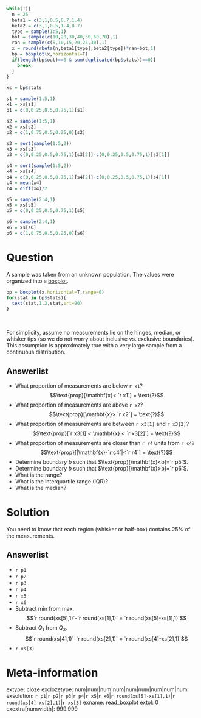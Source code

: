 ```r
while(T){
  n = 25
  beta1 = c(3,1,0.5,0.7,1.4)
  beta2 = c(3,1,0.5,1.4,0.7)
  type = sample(1:5,1)
  bot = sample(c(10,20,30,40,50,60,70),1)
  ran = sample(c(5,10,15,20,25,30),1)
  x = round(rbeta(n,beta1[type],beta2[type])*ran+bot,1)
  bp = boxplot(x,horizontal=T)
  if(length(bp$out)==0 & sum(duplicated(bp$stats))==0){
    break
  }
}

xs = bp$stats

s1 = sample(1:5,1)
x1 = xs[s1]
p1 = c(0,0.25,0.5,0.75,1)[s1] 

s2 = sample(1:5,1)
x2 = xs[s2]
p2 = c(1,0.75,0.5,0.25,0)[s2] 

s3 = sort(sample(1:5,2))
x3 = xs[s3]
p3 = c(0,0.25,0.5,0.75,1)[s3[2]]-c(0,0.25,0.5,0.75,1)[s3[1]]

s4 = sort(sample(1:5,2))
x4 = xs[s4]
p4 = c(0,0.25,0.5,0.75,1)[s4[2]]-c(0,0.25,0.5,0.75,1)[s4[1]]
c4 = mean(x4)
r4 = diff(x4)/2

s5 = sample(2:4,1)
x5 = xs[s5]
p5 = c(0,0.25,0.5,0.75,1)[s5] 

s6 = sample(2:4,1)
x6 = xs[s6]
p6 = c(1,0.75,0.5,0.25,0)[s6] 

```


Question
========

A sample was taken from an unknown population. The values were organized into a [boxplot](https://en.wikipedia.org/wiki/Box_plot){target="blank"}.

```r
bp = boxplot(x,horizontal=T,range=0)
for(stat in bp$stats){
  text(stat,1.3,stat,srt=90)
}
```
\

For simplicity, assume no measurements lie on the hinges, median, or whisker tips (so we do not worry about inclusive vs. exclusive boundaries). This assumption is approximately true with a very large sample from a continuous distribution.
 
Answerlist
--------
* What proportion of measurements are below `r x1`? $$\text{prop}[\mathbf{x}< `r x1`] = \text{?}$$
* What proportion of measurements are above `r x2`? $$\text{prop}[\mathbf{x}> `r x2`] = \text{?}$$
* What proportion of measurements are between `r x3[1]` and `r x3[2]`? $$\text{prop}[`r x3[1]`< \mathbf{x} < `r x3[2]`] = \text{?}$$
* What proportion of measurements are closer than `r r4` units from `r c4`? $$\text{prop}[|\mathbf{x}-`r c4`|<`r r4`] = \text{?}$$
* Determine boundary $b$ such that $\text{prop}[\mathbf{x}<b]=`r p5`$.
* Determine boundary $b$ such that $\text{prop}[\mathbf{x}>b]=`r p6`$.
* What is the range?
* What is the interquartile range (IQR)?
* What is the median?


Solution
========

You need to know that each region (whisker or half-box) contains 25% of the measurements.

Answerlist
--------
* `r p1`
* `r p2`
* `r p3`
* `r p4`
* `r x5`
* `r x6`
* Subtract min from max. $$`r round(xs[5],1)`-`r round(xs[1],1)` = `r round(xs[5]-xs[1],1)`$$
* Subtract $Q_1$ from $Q_3$. $$`r round(xs[4],1)`-`r round(xs[2],1)` = `r round(xs[4]-xs[2],1)`$$
* `r xs[3]`

Meta-information
================
extype: cloze
exclozetype: num|num|num|num|num|num|num|num|num
exsolution: `r p1`|`r p2`|`r p3`|`r p4`|`r x5`|`r x6`|`r round(xs[5]-xs[1],1)`|`r round(xs[4]-xs[2],1)`|`r xs[3]`
exname: read_boxplot
extol: 0
exextra[numwidth]: 999.999